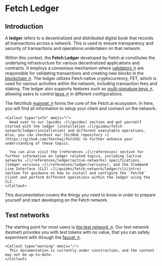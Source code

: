 
# Fetch Ledger

## Introduction

A **ledger** refers to a decentralized and distributed digital book that records all transactions across a network. This is used to ensure transparency and security of transactions and operations undertaken on that network.

Within this context, the **Fetch Ledger** developed by Fetch.ai constitutes the underlying infrastructure for various decentralized applications and contracts. It employs a consensus mechanism where [validators ↗️](/concepts/fetch-network/ledger/validators) are responsible for validating transactions and creating new blocks in the [blockchain ↗️](/concepts/fetch-network/ledger/validators#overview-blockchains-consensus-and-validators). The ledger utilizes Fetch native cryptocurrency, FET, which is used for various activities within the network, including transaction fees and staking. The ledger also supports features such as [multi-signature keys ↗️](/guides/fetch-network/ledger/cli/multisig-keys), allowing users to control [keys ↗️](/guides/fetch-network/ledger/cli/keys) in different configurations.

The fetchhub [mainnet ↗️](/concepts/fetch-network/ledger/validators#test-network-testnet-vs-main-network-mainnet) forms the core of the Fetch.ai ecosystem. In here, you will find all information to setup your client and connect on the network.

    <Callout type="info" emoji="ℹ️">
      Head over to our [guides ↗️](/guides) section and get yourself started with the ledger [installation ↗️](/guides/fetch-network/ledger/installation) and different executable operations. Also, you can checkout our [GitHub repository ↗️](https://github.com/fetchai/fetchd) to further enhance your understanding of these topics.

      You can also visit the [references ↗️](/references) section for further information on ledger related topics, including [active networks ↗️](/references/ledger/active-networks) specifications, [ledger versions ↗️](/references/ledger/versions), and the [Command Line Interface (CLI) ↗️](/guides/fetch-network/ledger/cli/intro) section for guidance on how to install and configure the `fetchd` client and perform different operations within the ledger using the CLI.
    </Callout>

This documentation covers the things you need to know in order to prepare yourself and start developing on the Fetch network.

## Test networks

The starting point for most users is [the test network ↗️](/references/ledger/active-networks#test-nets). Our test network (testnet) provides you with test tokens with no value, that you can safely experiment with through the [faucet ↗️](/guides/fetch-network/ledger/faucet).

    <Callout type="warning" emoji="⚠️">
      This documentation is currently under construction, and the content may not be up-to-date.
    </Callout>
